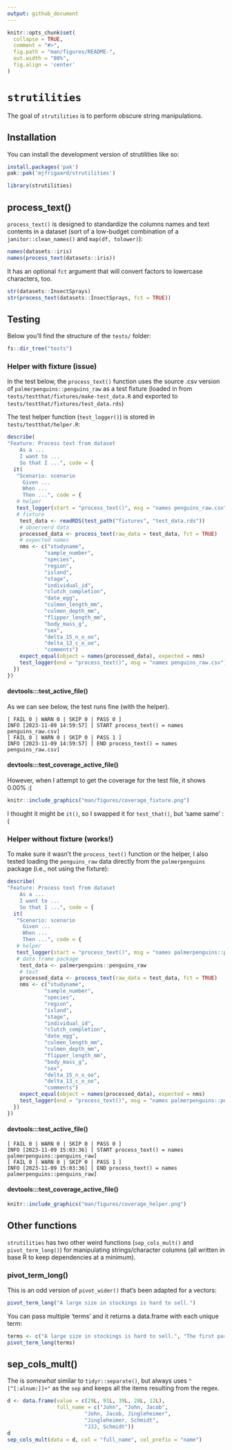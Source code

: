 ```yaml
---
output: github_document
---
```


<!-- README.md is generated from README.Rmd. Please edit that file -->

```r
knitr::opts_chunk$set(
  collapse = TRUE,
  comment = "#>",
  fig.path = "man/figures/README-",
  out.width = "80%",
  fig.align = 'center'
)
```

# `strutilities`

<!-- badges: start -->
<!-- badges: end -->

The goal of `strutilities` is to perform obscure string manipulations.

## Installation

You can install the development version of strutilities like so:

``` r
install.packages('pak')
pak::pak('mjfrigaard/strutilities')
```

```r
library(strutilities)
```

## process_text()

`process_text()` is designed to standardize the columns names and text contents in a dataset (sort of a low-budget combination of a `janitor::clean_names()` and `map(df, tolower)`):

```r
names(datasets::iris)
names(process_text(datasets::iris))
```

It has an optional `fct` argument that will convert factors to lowercase characters, too.

```r
str(datasets::InsectSprays)
str(process_text(datasets::InsectSprays, fct = TRUE))
```

## Testing 

Below you'll find the structure of the `tests/` folder:

```r
fs::dir_tree("tests")
```


### Helper with fixture (issue)

In the test below, the `process_text()` function uses the source .csv version of `palmerpenguins::penguins_raw` as a test fixture (loaded in from `tests/testthat/fixtures/make-test_data.R` and exported to `tests/testthat/fixtures/test_data.rds`)

The test helper function (`test_logger()`) is stored in `tests/testthat/helper.R`:

```r
describe(
"Feature: Process text from dataset
    As a ...
    I want to ...
    So that I ...", code = {
  it(
   "Scenario: scenario
     Given ...
     When ...
     Then ...", code = {
   # helper
   test_logger(start = "process_text()", msg = "names penguins_raw.csv")
   # fixture
    test_data <- readRDS(test_path("fixtures", "test_data.rds"))
    # observerd data
    processed_data <- process_text(raw_data = test_data, fct = TRUE)
    # expected names
    nms <- c("studyname",
            "sample_number",
            "species",
            "region",
            "island",
            "stage",
            "individual_id",
            "clutch_completion",
            "date_egg",
            "culmen_length_mm",
            "culmen_depth_mm",
            "flipper_length_mm",
            "body_mass_g",
            "sex",
            "delta_15_n_o_oo",
            "delta_13_c_o_oo",
            "comments")
    expect_equal(object = names(processed_data), expected = nms)
    test_logger(end = "process_text()", msg = "names penguins_raw.csv")
  })
})
```

#### devtools:::test_active_file()

As we can see below, the test runs fine (with the helper).

```
[ FAIL 0 | WARN 0 | SKIP 0 | PASS 0 ]
INFO [2023-11-09 14:59:57] [ START process_text() = names penguins_raw.csv]
[ FAIL 0 | WARN 0 | SKIP 0 | PASS 1 ]
INFO [2023-11-09 14:59:57] [ END process_text() = names penguins_raw.csv]
```

#### devtools:::test_coverage_active_file()

However, when I attempt to get the coverage for the test file, it shows 0.00% :(

```r
knitr::include_graphics("man/figures/coverage_fixture.png")
```

I thought it might be `it()`, so I swapped it for `test_that()`, but 'same same' :(

### Helper without fixture (works!)

To make sure it wasn't the `process_text()` function or the helper, I also tested loading the `penguins_raw` data directly from the `palmerpenguins` package (i.e., not using the fixture): 

```r
describe(
"Feature: Process text from dataset
    As a ...
    I want to ...
    So that I ...", code = {
  it(
   "Scenario: scenario
     Given ...
     When ...
     Then ...", code = {
   # helper
   test_logger(start = "process_text()", msg = "names palmerpenguins::penguins_raw")
   # data frame package
    test_data <- palmerpenguins::penguins_raw
    # test
    processed_data <- process_text(raw_data = test_data, fct = TRUE)
    nms <- c("studyname",
            "sample_number",
            "species",
            "region",
            "island",
            "stage",
            "individual_id",
            "clutch_completion",
            "date_egg",
            "culmen_length_mm",
            "culmen_depth_mm",
            "flipper_length_mm",
            "body_mass_g",
            "sex",
            "delta_15_n_o_oo",
            "delta_13_c_o_oo",
            "comments")
    expect_equal(object = names(processed_data), expected = nms)
    test_logger(end = "process_text()", msg = "names palmerpenguins::penguins_raw")
  })
})
```

#### devtools:::test_active_file()

```
[ FAIL 0 | WARN 0 | SKIP 0 | PASS 0 ]
INFO [2023-11-09 15:03:36] [ START process_text() = names palmerpenguins::penguins_raw]
[ FAIL 0 | WARN 0 | SKIP 0 | PASS 1 ]
INFO [2023-11-09 15:03:36] [ END process_text() = names palmerpenguins::penguins_raw]
```

#### devtools:::test_coverage_active_file()

```r
knitr::include_graphics("man/figures/coverage_helper.png")
```


 
## Other functions 

`strutilities` has two other weird functions (`sep_cols_mult()` and `pivot_term_long()`) for manipulating strings/character columns (all written in base R to keep dependencies at a minimum).

### pivot_term_long()

This is an odd version of `pivot_wider()` that's been adapted for a vectors:

```r
pivot_term_long("A large size in stockings is hard to sell.")
```

You can pass multiple 'terms' and it returns a data.frame with each unique term:

```r
terms <- c("A large size in stockings is hard to sell.", "The first part of the plan needs changing.")
pivot_term_long(terms)
```

## sep_cols_mult()

The is *somewhat* similar to `tidyr::separate()`, but always uses `"[^[:alnum:]]+"` as the `sep` and keeps all the items resulting from the regex.

```r
d <- data.frame(value = c(29L, 91L, 39L, 28L, 12L),
                full_name = c("John", "John, Jacob",
                         "John, Jacob, Jingleheimer",
                         "Jingleheimer, Schmidt",
                         "JJJ, Schmidt"))
d
sep_cols_mult(data = d, col = "full_name", col_prefix = "name")
```
